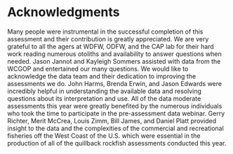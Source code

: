 # Acknowledgments
Many people were instrumental in the successful completion of this assessment and their contribution is greatly appreciated. We are very grateful to all the agers at WDFW, ODFW, and the CAP lab for their hard work reading numerous otoliths and availability to answer questions when needed. Jason Jannot and Kayleigh Sommers assisted with data from the WCGOP and entertained our many questions. We would like to acknowledge the data team and their dedication to improving the assessments we do. John Harms, Brenda Erwin, and Jason Edwards were incredibly helpful in understanding the available data and resolving questions about its interpretation and use. All of the data moderate assessments this year were greatly benefited by the numerous individuals who took the time to participate in the pre-assessment data webinar. Gerry Richter, Merit McCrea, Louis Zimm, Bill James, and Daniel Platt provided insight to the data and the complexities of the commercial and recreational fisheries off the West Coast of the U.S. which were essential in the production of all of the quillback rockfish assessments conducted this year.
